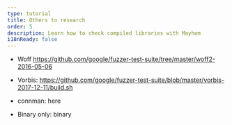 ```yaml
---
type: tutorial
title: Others to research
order: 5
description: Learn how to check compiled libraries with Mayhem
i18nReady: false
---
```




* Woff
  https://github.com/google/fuzzer-test-suite/tree/master/woff2-2016-05-06

* Vorbis:
  https://github.com/google/fuzzer-test-suite/blob/master/vorbis-2017-12-11/build.sh
* connman: here 
* Binary only: binary